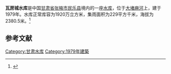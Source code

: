 {{Infobox Reservoir 
|name = 瓦房城水库
|nickname = 
|image = 
|image_caption = 
|map = 
|map_caption = 
|pushpin_map = 
|pushpin_map_caption = 
|code = 
|class = 
|location_of_reservoir = [[甘肃省|甘肃省]][[张掖市|张掖市]][[民乐县|民乐县]]
|location_of_dam = 
|inflow = 
|outflow = 
|catchment_area = 229
|reservoir_area = 
|mean_depth = 
|maximum_depth = 
|flood_level = 
|normal_water_level = 
|dead_water_level = 
|water_quality = 
|island = 
|maximum_storage_capacity = 
|normal_storage_capacity = 1920万
|dead_storage_capacity = 
|type_of_dam = 
|elevation_of_dam = 
|height_of_dam = 
|length_of_dam = 
|width_of_dam = 
|installed_capacity = 
|irrigated_area =
|start = 
|complete = 1979年
|cost = 
|emigrate = 
|latd = 
|latm = 
|lats = 
|latNS = 
|longd = 
|longm = 
|longs = 
|longEW = 
|website = 
|footnotes = 
}}
'''瓦房城水库'''是中国[[甘肃省|甘肃省]][[张掖市|张掖市]][[民乐县|民乐县]]境内的一座[[水库|水库]]，位于[[大堵麻河|大堵麻河]]上，建于1979年。水库正常库容为1920万立方米，集雨面积为229平方千米，海拔为2380.5米。<ref>{{cite web|url=http://brim.ihb.ac.cn/12/CN/12.asp |title=中国大中型水库基本特征数据库 |work=中国生物多样性信息系统内陆水体生物学分部 |deadurl=yes |archiveurl=https://web.archive.org/web/20120402061833/http://brim.ihb.ac.cn/12/CN/12.asp |archivedate=2012-04-02 }}</ref>
== 参考文献 ==
{{Reflist}}

{{甘肃小作品}}

[[Category:甘肃水库|Category:甘肃水库]]
[[Category:1979年建築|Category:1979年建築]]